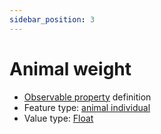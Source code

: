 ```yaml
---
sidebar_position: 3
---
```



# Animal weight

- [Observable property](/viewers/dawe-vocabs?uri=https://linked.data.gov.au/def/test/dawe-cv/d78e0ad6-9ac8-4adc-a796-61ad458726b3) definition
- Feature type: [animal individual](http://linked.data.gov.au/def/tern-cv/ecb855ed-50e1-4299-8491-861759ef40b7)
- Value type: [Float](https://w3id.org/tern/ontologies/tern/Float)


<Example protocolModule="vertebrate-identify" observableProperty="https://linked.data.gov.au/def/test/dawe-cv/d78e0ad6-9ac8-4adc-a796-61ad458726b3" />
